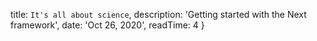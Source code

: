 
  title: `It's all about science`,
  description: 'Getting started with the Next framework',
  date: 'Oct 26, 2020',
  readTime: 4 
}
